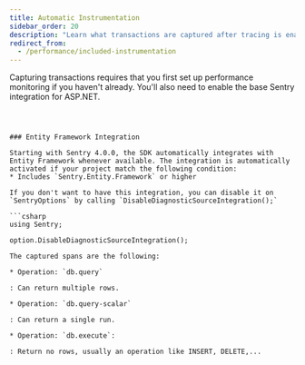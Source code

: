 ```yaml
---
title: Automatic Instrumentation
sidebar_order: 20
description: "Learn what transactions are captured after tracing is enabled."
redirect_from:
  - /performance/included-instrumentation
---
```


<Note>

Capturing transactions requires that you first <PlatformLink to="/performance/">set up performance monitoring</PlatformLink> if you haven't already. You'll also need to enable the <PlatformLink to="/">base Sentry integration for ASP.NET</PlatformLink>.

</Note>


```



### Entity Framework Integration

Starting with Sentry 4.0.0, the SDK automatically integrates with Entity Framework whenever available. The integration is automatically activated if your project match the following condition:
* Includes `Sentry.Entity.Framework` or higher

If you don't want to have this integration, you can disable it on `SentryOptions` by calling `DisableDiagnosticSourceIntegration();`

```csharp
using Sentry;

option.DisableDiagnosticSourceIntegration();

The captured spans are the following: 

* Operation: `db.query`

: Can return multiple rows.

* Operation: `db.query-scalar`

: Can return a single run.

* Operation: `db.execute`: 

: Return no rows, usually an operation like INSERT, DELETE,...